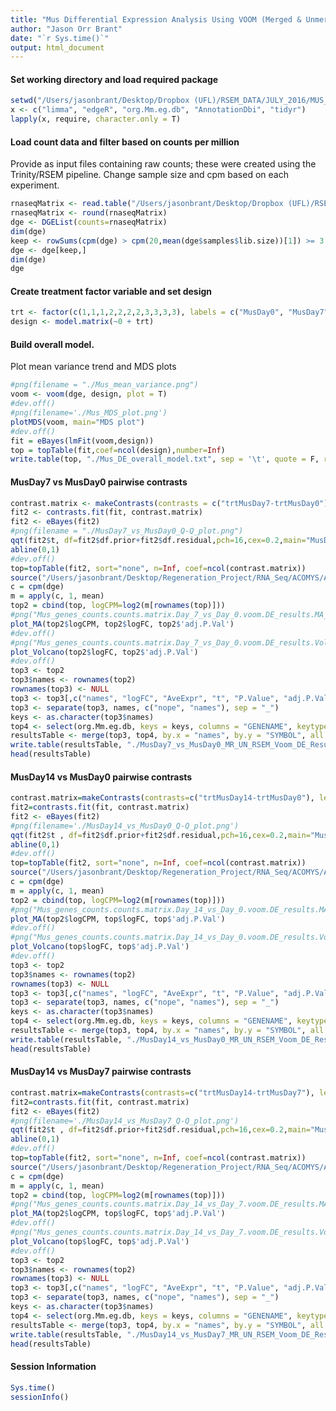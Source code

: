 ```yaml
---
title: "Mus Differential Expression Analysis Using VOOM (Merged & Unmerged)"
author: "Jason Orr Brant"
date: "`r Sys.time()`"
output: html_document
---
```


#### Set working directory and load required package

```r
setwd("/Users/jasonbrant/Desktop/Dropbox (UFL)/RSEM_DATA/JULY_2016/MUS_PER_SE")
x <- c("limma", "edgeR", "org.Mm.eg.db", "AnnotationDbi", "tidyr")
lapply(x, require, character.only = T)
```

#### Load count data and filter based on counts per million
Provide as input files containing raw counts; these were created using the Trinity/RSEM pipeline.
Change sample size and cpm based on each experiment.

```r
rnaseqMatrix <- read.table("/Users/jasonbrant/Desktop/Dropbox (UFL)/RSEM_DATA/JULY_2016/MUS_PER_SE/mus_per_se_genes_counts_matrix.txt", header=T, row.names=1, com='')
rnaseqMatrix <- round(rnaseqMatrix)
dge <- DGEList(counts=rnaseqMatrix)
dim(dge)
keep <- rowSums(cpm(dge) > cpm(20,mean(dge$samples$lib.size))[1]) >= 3
dge <- dge[keep,]
dim(dge)
dge
```

#### Create treatment factor variable and set design 

```r
trt <- factor(c(1,1,1,2,2,2,2,3,3,3,3), labels = c("MusDay0", "MusDay7", "MusDay14"))
design <- model.matrix(~0 + trt)
```

#### Build overall model. 
Plot mean variance trend and MDS plots
```r
#png(filename = "./Mus_mean_variance.png")
voom <- voom(dge, design, plot = T)
#dev.off()
#png(filename='./Mus_MDS_plot.png')
plotMDS(voom, main="MDS plot")
#dev.off()
fit = eBayes(lmFit(voom,design))
top = topTable(fit,coef=ncol(design),number=Inf)
write.table(top, "./Mus_DE_overall_model.txt", sep = '\t', quote = F, row.names = T)
```

#### MusDay7 vs MusDay0 pairwise contrasts

```r
contrast.matrix <- makeContrasts(contrasts = c("trtMusDay7-trtMusDay0"), levels = design)
fit2 <- contrasts.fit(fit, contrast.matrix)
fit2 <- eBayes(fit2)
#png(filename = "./MusDay7_vs_MusDay0_Q-Q_plot.png")
qqt(fit2$t, df=fit2$df.prior+fit2$df.residual,pch=16,cex=0.2,main="MusDay7 vs MusDay0 Q-Q plot")
abline(0,1)
#dev.off()
top=topTable(fit2, sort="none", n=Inf, coef=ncol(contrast.matrix))
source("/Users/jasonbrant/Desktop/Regeneration_Project/RNA_Seq/ACOMYS/AGGREGATE/rnaseq_plot_funcs.R")
c = cpm(dge)
m = apply(c, 1, mean)
top2 = cbind(top, logCPM=log2(m[rownames(top)]))
#png("Mus_genes_counts.counts.matrix.Day_7_vs_Day_0.voom.DE_results.MA_Plot.png")
plot_MA(top2$logCPM, top2$logFC, top2$'adj.P.Val')
#dev.off()
#png("Mus_genes_counts.counts.matrix.Day_7_vs_Day_0.voom.DE_results.Volcano_Plot.png")
plot_Volcano(top2$logFC, top2$'adj.P.Val')
#dev.off()
top3 <- top2
top3$names <- rownames(top2)
rownames(top3) <- NULL
top3 <- top3[,c("names", "logFC", "AveExpr", "t", "P.Value", "adj.P.Val", "B", "logCPM")]
top3 <- separate(top3, names, c("nope", "names"), sep = "_")
keys <- as.character(top3$names)
top4 <- select(org.Mm.eg.db, keys = keys, columns = "GENENAME", keytype = "SYMBOL")
resultsTable <- merge(top3, top4, by.x = "names", by.y = "SYMBOL", all.x = T)
write.table(resultsTable, "./MusDay7_vs_MusDay0_MR_UN_RSEM_Voom_DE_ResultsTable.txt", row.names = F, quote = F, sep = '\t')
head(resultsTable)
```

#### MusDay14 vs MusDay0 pairwise contrasts

```r
contrast.matrix=makeContrasts(contrasts=c("trtMusDay14-trtMusDay0"), levels=design)
fit2=contrasts.fit(fit, contrast.matrix)
fit2 <- eBayes(fit2)
#png(filename='./MusDay14_vs_MusDay0_Q-Q_plot.png')
qqt(fit2$t , df=fit2$df.prior+fit2$df.residual,pch=16,cex=0.2,main="MusDay14 vs MusDay0 Q-Q plot")
abline(0,1)
#dev.off()
top=topTable(fit2, sort="none", n=Inf, coef=ncol(contrast.matrix))
source("/Users/jasonbrant/Desktop/Regeneration_Project/RNA_Seq/ACOMYS/AGGREGATE/rnaseq_plot_funcs.R")
c = cpm(dge)
m = apply(c, 1, mean)
top2 = cbind(top, logCPM=log2(m[rownames(top)]))
#png("Mus_genes_counts.counts.matrix.Day_14_vs_Day_0.voom.DE_results.MA_Plot.png")
plot_MA(top2$logCPM, top$logFC, top$'adj.P.Val')
#dev.off()
#png("Mus_genes_counts.counts.matrix.Day_14_vs_Day_0.voom.DE_results.Volcano_Plot.png")
plot_Volcano(top$logFC, top$'adj.P.Val')
#dev.off()
top3 <- top2
top3$names <- rownames(top2)
rownames(top3) <- NULL
top3 <- top3[,c("names", "logFC", "AveExpr", "t", "P.Value", "adj.P.Val", "B", "logCPM")]
top3 <- separate(top3, names, c("nope", "names"), sep = "_")
keys <- as.character(top3$names)
top4 <- select(org.Mm.eg.db, keys = keys, columns = "GENENAME", keytype = "SYMBOL")
resultsTable <- merge(top3, top4, by.x = "names", by.y = "SYMBOL", all.x = T)
write.table(resultsTable, "./MusDay14_vs_MusDay0_MR_UN_RSEM_Voom_DE_ResultsTable.txt", row.names = F, quote = F, sep = '\t')
head(resultsTable)
```

#### MusDay14 vs MusDay7 pairwise contrasts

```r
contrast.matrix=makeContrasts(contrasts=c("trtMusDay14-trtMusDay7"), levels=design)
fit2=contrasts.fit(fit, contrast.matrix)
fit2 <- eBayes(fit2)
#png(filename='./MusDay14_vs_MusDay7_Q-Q_plot.png')
qqt(fit2$t , df=fit2$df.prior+fit2$df.residual,pch=16,cex=0.2,main="MusDay14 vs MusDay7 Q-Q plot")
abline(0,1)
#dev.off()
top=topTable(fit2, sort="none", n=Inf, coef=ncol(contrast.matrix))
source("/Users/jasonbrant/Desktop/Regeneration_Project/RNA_Seq/ACOMYS/AGGREGATE/rnaseq_plot_funcs.R")
c = cpm(dge)
m = apply(c, 1, mean)
top2 = cbind(top, logCPM=log2(m[rownames(top)]))
#png("Mus_genes_counts.counts.matrix.Day_14_vs_Day_7.voom.DE_results.MA_Plot.png")
plot_MA(top2$logCPM, top$logFC, top$'adj.P.Val')
#dev.off()
#png("Mus_genes_counts.counts.matrix.Day_14_vs_Day_7.voom.DE_results.Volcano_Plot.png")
plot_Volcano(top$logFC, top$'adj.P.Val')
#dev.off()
top3 <- top2
top3$names <- rownames(top2)
rownames(top3) <- NULL
top3 <- top3[,c("names", "logFC", "AveExpr", "t", "P.Value", "adj.P.Val", "B", "logCPM")]
top3 <- separate(top3, names, c("nope", "names"), sep = "_")
keys <- as.character(top3$names)
top4 <- select(org.Mm.eg.db, keys = keys, columns = "GENENAME", keytype = "SYMBOL")
resultsTable <- merge(top3, top4, by.x = "names", by.y = "SYMBOL", all.x = T)
write.table(resultsTable, "./MusDay14_vs_MusDay7_MR_UN_RSEM_Voom_DE_ResultsTable.txt", row.names = F, quote = F, sep = '\t')
head(resultsTable)
```

#### Session Information

```r
Sys.time()
sessionInfo()
```
